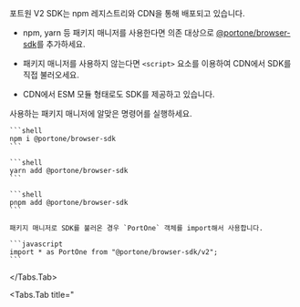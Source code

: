 
포트원 V2 SDK는 npm 레지스트리와 CDN을 통해 배포되고 있습니다.

- npm, yarn 등 패키지 매니저를 사용한다면 의존
  대상으로 [@portone/browser-sdk](http://www.npmjs.com/package/@portone/browser-sdk)를 추가하세요.

- 패키지 매니저를 사용하지 않는다면 `<script>` 요소를 이용하여 CDN에서 SDK를 직접 불러오세요.

- CDN에서 ESM 모듈 형태로도 SDK를 제공하고 있습니다.

<Tabs>
  <Tabs.Tab title="패키지 의존 대상으로 추가">
    사용하는 패키지 매니저에 알맞은 명령어를 실행하세요.

    ```shell
    npm i @portone/browser-sdk
    ```

    ```shell
    yarn add @portone/browser-sdk
    ```

    ```shell
    pnpm add @portone/browser-sdk
    ```

    패키지 매니저로 SDK를 불러온 경우 `PortOne` 객체를 import해서 사용합니다.

    ```javascript
    import * as PortOne from "@portone/browser-sdk/v2";
    ```
  </Tabs.Tab>

  <Tabs.Tab title="<script> 요소로 추가">
    ```html
    <script src="https://cdn.portone.io/v2/browser-sdk.js"></script>
    ```

    `<script>` 요소로 SDK를 불러온 경우 전역 객체 `window`에 `PortOne` 객체가 추가됩니다.
  </Tabs.Tab>

  <Tabs.Tab title="ESM 모듈로 추가">
    ESM 모듈을 사용하는 경우 URL에서 `PortOne` 객체를 직접 import할 수 있습니다.

    ```javascript
    import * as PortOne from "https://cdn.portone.io/v2/browser-sdk.esm.js";
    ```
  </Tabs.Tab>
</Tabs>

<Hint style="info">
  **타입스크립트 지원**

  포트원 V2 SDK는 타입스크립트 선언 파일(`.d.ts`)의 형식으로 타입 정보를 제공하고 있습니다. npm 레지스트리를 이용하는 경우 각종 개발 환경에서 별도 설정 없이 사용 가능합니다.
</Hint>
